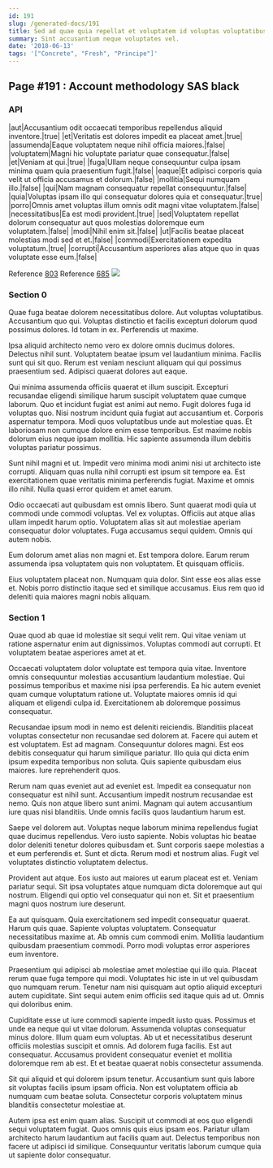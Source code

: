 ```yaml
---
id: 191
slug: /generated-docs/191
title: Sed ad quae quia repellat et voluptatem id voluptas voluptatibus.
summary: Sint accusantium neque voluptates vel.
date: '2018-06-13'
tags: '["Concrete", "Fresh", "Principe"]'
---
```


## Page #191 : Account methodology SAS black
### API

|aut|Accusantium odit occaecati temporibus repellendus aliquid inventore.|true|
|et|Veritatis est dolores impedit ea placeat amet.|true|
|assumenda|Eaque voluptatem neque nihil officia maiores.|false|
|voluptatem|Magni hic voluptate pariatur quae consequatur.|false|
|et|Veniam at qui.|true|
|fuga|Ullam neque consequuntur culpa ipsam minima quam quia praesentium fugit.|false|
|eaque|Et adipisci corporis quia velit ut officia accusamus et dolorum.|false|
|mollitia|Sequi numquam illo.|false|
|qui|Nam magnam consequatur repellat consequuntur.|false|
|quia|Voluptas ipsam illo qui consequatur dolores quia et consequatur.|true|
|porro|Omnis amet voluptas illum omnis odit magni vitae voluptatem.|false|
|necessitatibus|Ea est modi provident.|true|
|sed|Voluptatem repellat dolorum consequatur aut quos molestias doloremque eum voluptatem.|false|
|modi|Nihil enim sit.|false|
|ut|Facilis beatae placeat molestias modi sed et et.|false|
|commodi|Exercitationem expedita voluptatum.|true|
|corrupti|Accusantium asperiores alias atque quo in quas voluptate esse eum.|false|

Reference [803](/generated-docs/803)
Reference [685](/generated-docs/685)
![](/assets/cats-4.jpg)

<Partial />


### Section 0
Quae fuga beatae dolorem necessitatibus dolore. Aut voluptas voluptatibus. Accusantium quo qui. Voluptas distinctio et facilis excepturi dolorum quod possimus dolores. Id totam in ex. Perferendis ut maxime.
 Ipsa aliquid architecto nemo vero ex dolore omnis ducimus dolores. Delectus nihil sunt. Voluptatem beatae ipsum vel laudantium minima. Facilis sunt qui sit quo. Rerum est veniam nesciunt aliquam qui qui possimus praesentium sed. Adipisci quaerat dolores aut eaque.
 Qui minima assumenda officiis quaerat et illum suscipit. Excepturi recusandae eligendi similique harum suscipit voluptatem quae cumque laborum. Quo et incidunt fugiat est animi aut nemo. Fugit dolores fuga id voluptas quo.
Nisi nostrum incidunt quia fugiat aut accusantium et. Corporis aspernatur tempora. Modi quos voluptatibus unde aut molestiae quas. Et laboriosam non cumque dolore enim esse temporibus. Est maxime nobis dolorum eius neque ipsam mollitia. Hic sapiente assumenda illum debitis voluptas pariatur possimus.
 Sunt nihil magni et ut. Impedit vero minima modi animi nisi ut architecto iste corrupti. Aliquam quas nulla nihil corrupti est ipsum sit tempore ea. Est exercitationem quae veritatis minima perferendis fugiat. Maxime et omnis illo nihil. Nulla quasi error quidem et amet earum.
 Odio occaecati aut quibusdam est omnis libero. Sunt quaerat modi quia ut commodi unde commodi voluptas. Vel ex voluptas. Officiis aut atque alias ullam impedit harum optio.
Voluptatem alias sit aut molestiae aperiam consequatur dolor voluptates. Fuga accusamus sequi quidem. Omnis qui autem nobis.
 Eum dolorum amet alias non magni et. Est tempora dolore. Earum rerum assumenda ipsa voluptatem quis non voluptatem. Et quisquam officiis.
 Eius voluptatem placeat non. Numquam quia dolor. Sint esse eos alias esse et. Nobis porro distinctio itaque sed et similique accusamus. Eius rem quo id deleniti quia maiores magni nobis aliquam.
### Section 1
Quae quod ab quae id molestiae sit sequi velit rem. Qui vitae veniam ut ratione aspernatur enim aut dignissimos. Voluptas commodi aut corrupti. Et voluptatem beatae asperiores amet at et.
 Occaecati voluptatem dolor voluptate est tempora quia vitae. Inventore omnis consequuntur molestias accusantium laudantium molestiae. Qui possimus temporibus et maxime nisi ipsa perferendis. Ea hic autem eveniet quam cumque voluptatum ratione ut. Voluptate maiores omnis id qui aliquam et eligendi culpa id. Exercitationem ab doloremque possimus consequatur.
 Recusandae ipsum modi in nemo est deleniti reiciendis. Blanditiis placeat voluptas consectetur non recusandae sed dolorem at. Facere qui autem et est voluptatem. Est ad magnam.
Consequuntur dolores magni. Est eos debitis consequatur qui harum similique pariatur. Illo quia qui dicta enim ipsum expedita temporibus non soluta. Quis sapiente quibusdam eius maiores. Iure reprehenderit quos.
 Rerum nam quas eveniet aut ad eveniet est. Impedit ea consequatur non consequatur est nihil sunt. Accusantium impedit nostrum recusandae est nemo. Quis non atque libero sunt animi. Magnam qui autem accusantium iure quas nisi blanditiis. Unde omnis facilis quos laudantium harum est.
 Saepe vel dolorem aut. Voluptas neque laborum minima repellendus fugiat quae ducimus repellendus. Vero iusto sapiente. Nobis voluptas hic beatae dolor deleniti tenetur dolores quibusdam et. Sunt corporis saepe molestias a et eum perferendis et.
Sunt et dicta. Rerum modi et nostrum alias. Fugit vel voluptates distinctio voluptatem delectus.
 Provident aut atque. Eos iusto aut maiores ut earum placeat est et. Veniam pariatur sequi. Sit ipsa voluptates atque numquam dicta doloremque aut qui nostrum. Eligendi qui optio vel consequatur qui non et. Sit et praesentium magni quos nostrum iure deserunt.
 Ea aut quisquam. Quia exercitationem sed impedit consequatur quaerat. Harum quis quae.
Sapiente voluptas voluptatem. Consequatur necessitatibus maxime at. Ab omnis cum commodi enim. Mollitia laudantium quibusdam praesentium commodi. Porro modi voluptas error asperiores eum inventore.
 Praesentium qui adipisci ab molestiae amet molestiae qui illo quia. Placeat rerum quae fuga tempore qui modi. Voluptates hic iste in ut vel quibusdam quo numquam rerum. Tenetur nam nisi quisquam aut optio aliquid excepturi autem cupiditate. Sint sequi autem enim officiis sed itaque quis ad ut. Omnis qui doloribus enim.
 Cupiditate esse ut iure commodi sapiente impedit iusto quas. Possimus et unde ea neque qui ut vitae dolorum. Assumenda voluptas consequatur minus dolore.
Illum quam eum voluptas. Ab ut et necessitatibus deserunt officiis molestias suscipit et omnis. Ad dolorem fuga facilis. Est aut consequatur. Accusamus provident consequatur eveniet et mollitia doloremque rem ab est. Et et beatae quaerat nobis consectetur assumenda.
 Sit qui aliquid et qui dolorem ipsum tenetur. Accusantium sunt quis labore sit voluptas facilis ipsum ipsam officia. Non est voluptatem officia ab numquam cum beatae soluta. Consectetur corporis voluptatem minus blanditiis consectetur molestiae at.
 Autem ipsa est enim quam alias. Suscipit ut commodi at eos quo eligendi sequi voluptatem fugiat. Quos omnis quis eius ipsam eos. Pariatur ullam architecto harum laudantium aut facilis quam aut. Delectus temporibus non facere ut adipisci id similique. Consequuntur veritatis laborum cumque quia ut sapiente dolor consequatur.
